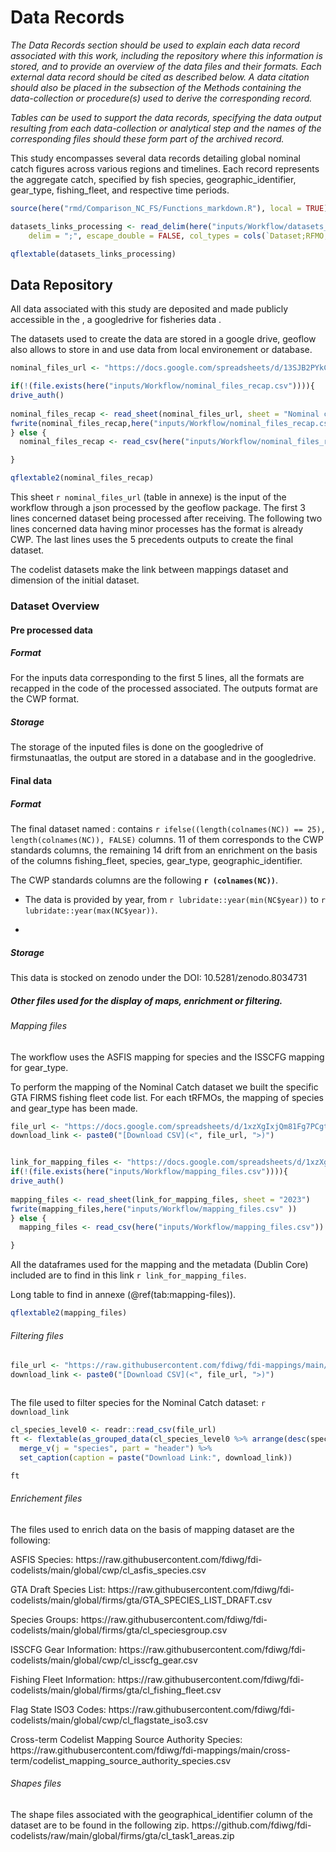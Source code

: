 # Data Records

_The Data Records section should be used to explain each data record associated with this work, including the repository where this information is stored, and to provide an overview of the data files and their formats. Each external data record should be cited as described below. A data citation should also be placed in the subsection of the Methods containing the data-collection or procedure(s) used to derive the corresponding record._

_Tables can be used to support the data records, specifying the data output resulting from each data-collection or analytical step and the names of the corresponding files should these form part of the archived record._

This study encompasses several data records detailing global nominal catch figures across various regions and timelines. Each record represents the aggregate catch, specified by fish species, geographic_identifier, gear_type, fishing_fleet, and respective time periods.

```r

source(here("rmd/Comparison_NC_FS/Functions_markdown.R"), local = TRUE)

```


```r
datasets_links_processing <- read_delim(here("inputs/Workflow/datasets_links_processing.csv"),
    delim = ";", escape_double = FALSE, col_types = cols(`Dataset;RFMO;Link to downolad;Pre-processing function;Comments` = col_character()), trim_ws = TRUE)
```

```r
qflextable(datasets_links_processing)
```


## Data Repository

All data associated with this study are deposited and made publicly accessible in the , a googledrive for fisheries data . 

The datasets used to create the data are stored in a google drive, geoflow also allows to store in and use data from local environement or database.

```r

nominal_files_url <- "https://docs.google.com/spreadsheets/d/13SJB2PYkCCdrzw8HNJMPFg0yXs0OSYY2mUOAl5dagUc/edit#gid=374572086"

if(!(file.exists(here("inputs/Workflow/nominal_files_recap.csv")))){
drive_auth()
  
nominal_files_recap <- read_sheet(nominal_files_url, sheet = "Nominal catches")
fwrite(nominal_files_recap,here("inputs/Workflow/nominal_files_recap.csv" ))
} else {
  nominal_files_recap <- read_csv(here("inputs/Workflow/nominal_files_recap.csv"))

}
```


```r

qflextable2(nominal_files_recap)

```

This sheet `r nominal_files_url` (table in annexe) is the input of the workflow through a json processed by the geoflow package. The first 3 lines concerned dataset being processed after receiving. The following two lines concerned data having minor processes has the format is already CWP. The last lines uses the 5 precedents outputs to create the final dataset. 

The codelist datasets make the link between mappings dataset and dimension of the initial dataset. 

### Dataset Overview

#### Pre processed data

##### Format

For the inputs data corresponding to the first 5 lines, all the formats are recapped in the code of the processed associated. The outputs format are the CWP format.

##### Storage

The storage of the inputed files is done on the googledrive of firmstunaatlas, the output are stored in a database and in the googledrive. 

#### Final data

##### Format

The final dataset named : contains `r ifelse((length(colnames(NC)) == 25), length(colnames(NC)), FALSE)` columns. 11 of them corresponds to the CWP standards columns, the remaining 14 drift from an enrichment on the basis of the columns fishing_fleet, species, gear_type, geographic_identifier.

The CWP standards columns are the following **`r (colnames(NC))`**. 

- The data is provided by year, from `r lubridate::year(min(NC$year))` to `r lubridate::year(max(NC$year))`.

- 


##### Storage

This data is stocked on zenodo under the DOI: 10.5281/zenodo.8034731

##### Other files used for the display of maps, enrichment or filtering.

###### Mapping files

The workflow uses the ASFIS mapping for species and the ISSCFG mapping for gear_type.

To perform the mapping of the Nominal Catch dataset we built the specific GTA FIRMS fishing fleet code list. For each tRFMOs, the mapping of species and gear_type has been made. 




```r

file_url <- "https://docs.google.com/spreadsheets/d/1xzXgIxjQm81Fg7PCgtdiwhkB9sgtPKk-NByQDRtAGrE/edit#gid=1158322074"
download_link <- paste0("[Download CSV](<", file_url, ">)")



```

```r
link_for_mapping_files <- "https://docs.google.com/spreadsheets/d/1xzXgIxjQm81Fg7PCgtdiwhkB9sgtPKk-NByQDRtAGrE/edit#gid=1158322074"
if(!(file.exists(here("inputs/Workflow/mapping_files.csv")))){
drive_auth()
  
mapping_files <- read_sheet(link_for_mapping_files, sheet = "2023")
fwrite(mapping_files,here("inputs/Workflow/mapping_files.csv" ))
} else {
  mapping_files <- read_csv(here("inputs/Workflow/mapping_files.csv"))

}

```


All the dataframes used for the mapping and the metadata (Dublin Core) included are to find in this link `r link_for_mapping_files`. 


Long table to find in annexe (\@ref(tab:mapping-files)).


```r

qflextable2(mapping_files)

```

###### Filtering files

```r

file_url <- "https://raw.githubusercontent.com/fdiwg/fdi-mappings/main/cross-term/codelist_mapping_source_authority_species.csv"
download_link <- paste0("[Download CSV](<", file_url, ">)")



```

The file used to filter species for the Nominal Catch dataset: 
`r download_link`


```r

cl_species_level0 <- readr::read_csv(file_url)
ft <- flextable(as_grouped_data(cl_species_level0 %>% arrange(desc(species)) %>% dplyr::select(species, source_authority), groups = "species")) %>% 
  merge_v(j = "species", part = "header") %>%
  set_caption(caption = paste("Download Link:", download_link))

ft
```


###### Enrichement files

The files used to enrich data on the basis of mapping dataset are the following:

ASFIS Species:
https://raw.githubusercontent.com/fdiwg/fdi-codelists/main/global/cwp/cl_asfis_species.csv

GTA Draft Species List:
https://raw.githubusercontent.com/fdiwg/fdi-codelists/main/global/firms/gta/GTA_SPECIES_LIST_DRAFT.csv

Species Groups:
https://raw.githubusercontent.com/fdiwg/fdi-codelists/main/global/firms/gta/cl_speciesgroup.csv

ISSCFG Gear Information:
https://raw.githubusercontent.com/fdiwg/fdi-codelists/main/global/cwp/cl_isscfg_gear.csv

Fishing Fleet Information:
https://raw.githubusercontent.com/fdiwg/fdi-codelists/main/global/firms/gta/cl_fishing_fleet.csv

Flag State ISO3 Codes:
https://raw.githubusercontent.com/fdiwg/fdi-codelists/main/global/cwp/cl_flagstate_iso3.csv

Cross-term Codelist Mapping Source Authority Species:
https://raw.githubusercontent.com/fdiwg/fdi-mappings/main/cross-term/codelist_mapping_source_authority_species.csv


###### Shapes files

The shape files associated with the geographical_identifier column of the dataset are to be found in the following zip. https://github.com/fdiwg/fdi-codelists/raw/main/global/firms/gta/cl_task1_areas.zip



